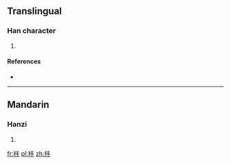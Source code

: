 ==Translingual==

===Han character===
{{Han char|rn=75|rad=木|as=04|sn=8|four=4295<sub>0</sub>|canj=木手 (DQ)}}

# {{defn|Han|sort=木04}}

====References====
* {{Han ref|kx=0514.100|dkj=14515|hdz=21170.100|uh=677D|ud=26493|bh=CCE4|bd=52452}}

----

==Mandarin==

===Hanzi===
{{cmn-hanzi|pin=[[chǒu]] ([[chou3]]), [[gòu]] ([[gou4]])|wg=ch'ou<sup>3</sup>, kou<sup>4</sup>}}

# {{defn|Mandarin|sort=木04}}

[[fr:杽]]
[[pl:杽]]
[[zh:杽]]